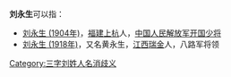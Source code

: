 '''刘永生'''可以指：
* [[刘永生_(1904年)|刘永生 (1904年)]]，[[福建|福建]][[上杭|上杭]]人，[[中国人民解放军开国少将|中国人民解放军开国少将]]
* [[刘永生_(1918年)|刘永生 (1918年)]]，又名黄永生，[[江西|江西]][[瑞金|瑞金]]人，八路军将领

{{消歧义}}

[[Category:三字刘姓人名消歧义|Category:三字刘姓人名消歧义]]